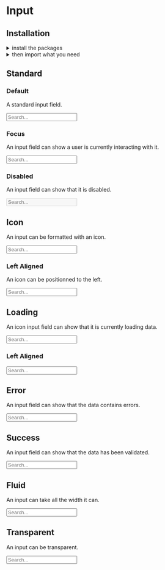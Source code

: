
<Meta title="Components|Input" />

<Anchor storyId="components-input--standard" />

<SemanticLink docPath="/elements/input/" />

# Input

## Installation

<details style={{ marginBottom: "10px" }}><summary>install the packages</summary>

Install from <a href={INSTALLATION_PAGE}>the React bundle</a> or as a single package:

```bash
npm install @orbit-ui/css-normalize @orbit-ui/tachyons @orbit-ui/semantic-ui-theme semantic-ui-react
```
</details>

<details><summary>then import what you need</summary>

```javascript
    import { Input } from "semantic-ui-react";
```
</details>

## Standard

### Default

A standard input field.

<Preview>
    <Story name="standard">
        <Input placeholder="Search..." />
    </Story>
</Preview>

### Focus

An input field can show a user is currently interacting with it.

<Preview>
    <Story name="focus">
        <Input focus placeholder="Search..." />
    </Story>
</Preview>

### Disabled

An input field can show that it is disabled.

<Preview>
    <Story name="disabled">
        <Input disabled placeholder="Search..." />
    </Story>
</Preview>

## Icon

An input can be formatted with an icon.

<Preview>
    <Story name="icon">
        <Input icon="search" placeholder="Search..." />
    </Story>
</Preview>

### Left Aligned

An icon can be positionned to the left.

<Preview>
    <Story name="icon left align">
        <Input iconPosition="left" icon="search" placeholder="Search..." />
    </Story>
</Preview>

## Loading

An icon input field can show that it is currently loading data.

<Preview>
    <Story name="loading">
        <Input loading icon="search" placeholder="Search..." />
    </Story>
</Preview>

### Left Aligned

<Preview>
    <Story name="loading left">
        <Input loading iconPosition="left" icon="search" placeholder="Search..." />
    </Story>
</Preview>

## Error

An input field can show that the data contains errors.

<Preview>
    <Story name="error">
        <Input error placeholder="Search..." />
    </Story>
</Preview>

## Success

An input field can show that the data has been validated.

<Preview>
    <Story name="success">
        <Input className="success" placeholder="Search..." />
    </Story>
</Preview>

## Fluid

An input can take all the width it can.

<Preview>
    <Story name="fluid">
        <Input fluid placeholder="Search..." />
    </Story>
</Preview>

## Transparent

An input can be transparent.

<Preview>
    <Story name="transparent">
        <Input className="transparent" placeholder="Search..." />
    </Story>
</Preview>
